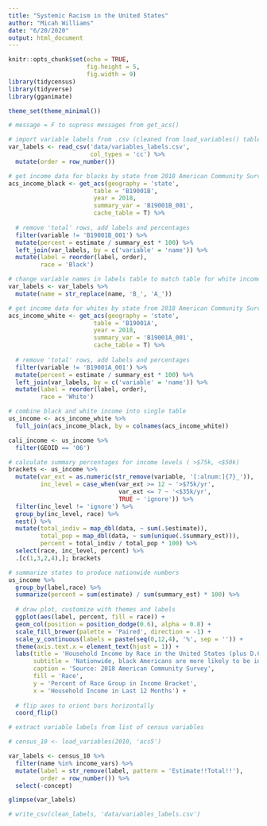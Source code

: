 ```yaml
---
title: "Systemic Racism in the United States"
author: "Micah Williams"
date: "6/20/2020"
output: html_document
---
```


```r
knitr::opts_chunk$set(echo = TRUE,
                      fig.height = 5,
                      fig.width = 9)
library(tidycensus)
library(tidyverse)
library(gganimate)

theme_set(theme_minimal())
```

```r
# message = F to supress messages from get_acs()

# import variable labels from .csv (cleaned from load_variables() table, in .csv for easy access)
var_labels <- read_csv('data/variables_labels.csv',
                       col_types = 'cc') %>%
  mutate(order = row_number())

# get income data for blacks by state from 2018 American Community Survey
acs_income_black <- get_acs(geography = 'state',
                        table = 'B19001B',
                        year = 2018,
                        summary_var = 'B19001B_001',
                        cache_table = T) %>%
  
  # remove 'total' rows, add labels and percentages
  filter(variable != 'B19001B_001') %>%
  mutate(percent = estimate / summary_est * 100) %>%
  left_join(var_labels, by = c('variable' = 'name')) %>%
  mutate(label = reorder(label, order),
         race = 'Black')

# change variable names in labels table to match table for white income
var_labels <- var_labels %>%
  mutate(name = str_replace(name, 'B_', 'A_'))

# get income data for whites by state from 2018 American Community Survey
acs_income_white <- get_acs(geography = 'state',
                        table = 'B19001A',
                        year = 2018,
                        summary_var = 'B19001A_001',
                        cache_table = T) %>%
  
  # remove 'total' rows, add labels and percentages
  filter(variable != 'B19001A_001') %>%
  mutate(percent = estimate / summary_est * 100) %>%
  left_join(var_labels, by = c('variable' = 'name')) %>%
  mutate(label = reorder(label, order),
         race = 'White')

# combine black and white income into single table
us_income <- acs_income_white %>%
  full_join(acs_income_black, by = colnames(acs_income_white))

cali_income <- us_income %>% 
  filter(GEOID == '06')

# calculate summary percentages for income levels ( >$75k, <$50k)
brackets <- us_income %>% 
  mutate(var_ext = as.numeric(str_remove(variable, '[:alnum:]{7}_')),
         inc_level = case_when(var_ext >= 12 ~ '>$75k/yr',
                               var_ext <= 7 ~ '<$35k/yr',
                               TRUE ~ 'ignore')) %>%
  filter(inc_level != 'ignore') %>%
  group_by(inc_level, race) %>%
  nest() %>%
  mutate(total_indiv = map_dbl(data, ~ sum(.$estimate)),
         total_pop = map_dbl(data, ~ sum(unique(.$summary_est))),
         percent = total_indiv / total_pop * 100) %>%
  select(race, inc_level, percent) %>%
  .[c(1,3,2,4),]; brackets
```


```r
# summarize states to produce nationwide numbers
us_income %>% 
  group_by(label,race) %>%
  summarize(percent = sum(estimate) / sum(summary_est) * 100) %>%
  
  # draw plot, customize with themes and labels
  ggplot(aes(label, percent, fill = race)) +
  geom_col(position = position_dodge(0.6), alpha = 0.8) +
  scale_fill_brewer(palette = 'Paired', direction = -1) +
  scale_y_continuous(labels = paste(seq(0,12,4), '%', sep = '')) +
  theme(axis.text.x = element_text(hjust = 1)) +
  labs(title = 'Household Income by Race in the United States (plus D.C. and Puerto Rico)',
       subtitle = 'Nationwide, black Americans are more likely to be in lower income brackets than white Americans.\nIn total, more than 52% of white Americans make at least $75,000 a year. Only 33% of black Americans\nhave incomes at least that high. More than 45% of black Americans make less than $35,000 a year,\nbut only about 27% of white Americans fall in this category.',
       caption = 'Source: 2018 American Community Survey',
       fill = 'Race',
       y = 'Percent of Race Group in Income Bracket',
       x = 'Household Income in Last 12 Months') +
  
  # flip axes to orient bars horizontally
  coord_flip()

```

```r

# extract variable labels from list of census variables

# census_10 <- load_variables(2010, 'acs5')

var_labels <- census_10 %>% 
  filter(name %in% income_vars) %>%
  mutate(label = str_remove(label, pattern = 'Estimate!!Total!!'),
         order = row_number()) %>%
  select(-concept)

glimpse(var_labels)

# write_csv(clean_labels, 'data/variables_labels.csv')
```

